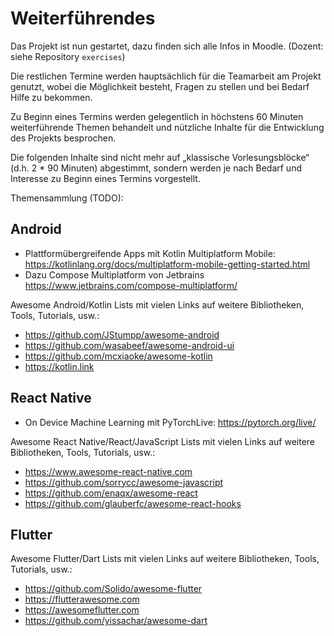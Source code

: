 # Weiterführendes

Das Projekt ist nun gestartet, dazu finden sich
alle Infos in Moodle. (Dozent: siehe Repository
`exercises`)

Die restlichen Termine werden hauptsächlich für
die Teamarbeit am Projekt genutzt, wobei die 
Möglichkeit besteht, Fragen zu stellen und bei
Bedarf Hilfe zu bekommen. 

Zu Beginn eines Termins werden gelegentlich in
höchstens 60 Minuten weiterführende Themen 
behandelt und nützliche Inhalte für die Entwicklung 
des Projekts besprochen.

Die folgenden Inhalte sind nicht mehr auf
„klassische Vorlesungsblöcke“ (d.h. 2 * 90 Minuten)
abgestimmt, sondern werden je nach Bedarf und
Interesse zu Beginn eines Termins vorgestellt. 

Themensammlung (TODO):

## Android

- Plattformübergreifende Apps mit Kotlin Multiplatform Mobile: https://kotlinlang.org/docs/multiplatform-mobile-getting-started.html
- Dazu Compose Multiplatform von Jetbrains https://www.jetbrains.com/compose-multiplatform/

Awesome Android/Kotlin Lists mit vielen Links auf weitere Bibliotheken, Tools, Tutorials, usw.: 

- https://github.com/JStumpp/awesome-android
- https://github.com/wasabeef/awesome-android-ui
- https://github.com/mcxiaoke/awesome-kotlin
- https://kotlin.link


## React Native

- On Device Machine Learning mit PyTorchLive: https://pytorch.org/live/

Awesome React Native/React/JavaScript Lists mit vielen Links auf weitere Bibliotheken, Tools, Tutorials, usw.: 

- https://www.awesome-react-native.com
- https://github.com/sorrycc/awesome-javascript
- https://github.com/enaqx/awesome-react
- https://github.com/glauberfc/awesome-react-hooks


## Flutter

Awesome Flutter/Dart Lists mit vielen Links auf weitere Bibliotheken, Tools, Tutorials, usw.: 

- https://github.com/Solido/awesome-flutter
- https://flutterawesome.com
- https://awesomeflutter.com
- https://github.com/yissachar/awesome-dart
